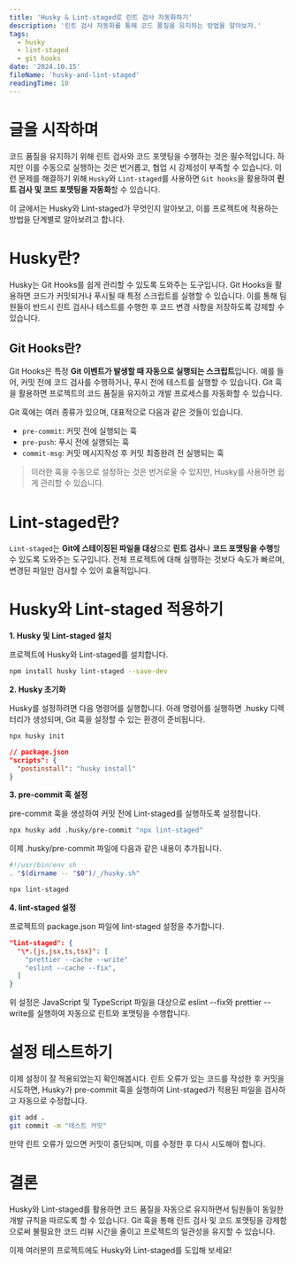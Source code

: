 ```yaml
---
title: 'Husky & Lint-staged로 린트 검사 자동화하기'
description: '린트 검사 자동화를 통해 코드 품질을 유지하는 방법을 알아보자.'
tags:
  - husky
  - lint-staged
  - git hooks
date: '2024.10.15'
fileName: 'husky-and-lint-staged'
readingTime: 10
---
```


# 글을 시작하며

코드 품질을 유지하기 위해 린트 검사와 코드 포맷팅을 수행하는 것은 필수적입니다. 하지만 이를 수동으로 실행하는 것은 번거롭고, 협업 시 강제성이 부족할 수 있습니다. 이런 문제를 해결하기 위해 `Husky`와 `Lint-staged`를 사용하면 `Git hooks`을 활용하여 **린트 검사 및 코드 포맷팅을 자동화**할 수 있습니다.

이 글에서는 Husky와 Lint-staged가 무엇인지 알아보고, 이를 프로젝트에 적용하는 방법을 단계별로 알아보려고 합니다.

# Husky란?

Husky는 Git Hooks를 쉽게 관리할 수 있도록 도와주는 도구입니다. Git Hooks을 활용하면 코드가 커밋되거나 푸시될 때 특정 스크립트를 실행할 수 있습니다. 이를 통해 팀원들이 반드시 린트 검사나 테스트를 수행한 후 코드 변경 사항을 저장하도록 강제할 수 있습니다.

## Git Hooks란?

Git Hooks은 특정 **Git 이벤트가 발생할 때 자동으로 실행되는 스크립트**입니다. 예를 들어, 커밋 전에 코드 검사를 수행하거나, 푸시 전에 테스트를 실행할 수 있습니다. Git 훅을 활용하면 프로젝트의 코드 품질을 유지하고 개발 프로세스를 자동화할 수 있습니다.

Git 훅에는 여러 종류가 있으며, 대표적으로 다음과 같은 것들이 있습니다.

- `pre-commit`: 커밋 전에 실행되는 훅
- `pre-push`: 푸시 전에 실행되는 훅
- `commit-msg`: 커밋 메시지작성 후 커밋 최종완려 전 실행되는 훅

> 이러한 훅을 수동으로 설정하는 것은 번거로울 수 있지만, Husky를 사용하면 쉽게 관리할 수 있습니다.

# Lint-staged란?

`Lint-staged`는 **Git에 스테이징된 파일을 대상**으로 **린트 검사**나 **코드 포맷팅을 수행**할 수 있도록 도와주는 도구입니다. 전체 프로젝트에 대해 실행하는 것보다 속도가 빠르며, 변경된 파일만 검사할 수 있어 효율적입니다.

# Husky와 Lint-staged 적용하기

**1. Husky 및 Lint-staged 설치**

프로젝트에 Husky와 Lint-staged를 설치합니다.

```bash
npm install husky lint-staged --save-dev
```

**2. Husky 초기화**

Husky를 설정하려면 다음 명령어를 실행합니다.
아래 명령어를 실행하면 .husky 디렉터리가 생성되며, Git 훅을 설정할 수 있는 환경이 준비됩니다.

```bash
npx husky init
```

```json
// package.json
"scripts": {
  "postinstall": "husky install"
}
```

**3. pre-commit 훅 설정**

pre-commit 훅을 생성하여 커밋 전에 Lint-staged를 실행하도록 설정합니다.

```bash
npx husky add .husky/pre-commit "npx lint-staged"
```

이제 .husky/pre-commit 파일에 다음과 같은 내용이 추가됩니다.

```bash
#!/usr/bin/env sh
. "$(dirname -- "$0")/_/husky.sh"

npx lint-staged
```

**4. lint-staged 설정**

프로젝트의 package.json 파일에 lint-staged 설정을 추가합니다.

```json
"lint-staged": {
  "\*.{js,jsx,ts,tsx}": [
    "prettier --cache --write"
    "eslint --cache --fix",
  ]
}
```

위 설정은 JavaScript 및 TypeScript 파일을 대상으로 eslint --fix와 prettier --write를 실행하여 자동으로 린트와 포맷팅을 수행합니다.

# 설정 테스트하기

이제 설정이 잘 적용되었는지 확인해봅시다. 린트 오류가 있는 코드를 작성한 후 커밋을 시도하면, Husky가 pre-commit 훅을 실행하여 Lint-staged가 적용된 파일을 검사하고 자동으로 수정합니다.

```bash
git add .
git commit -m "테스트 커밋"
```

만약 린트 오류가 있으면 커밋이 중단되며, 이를 수정한 후 다시 시도해야 합니다.

# 결론

Husky와 Lint-staged를 활용하면 코드 품질을 자동으로 유지하면서 팀원들이 동일한 개발 규칙을 따르도록 할 수 있습니다. Git 훅을 통해 린트 검사 및 코드 포맷팅을 강제함으로써 불필요한 코드 리뷰 시간을 줄이고 프로젝트의 일관성을 유지할 수 있습니다.

이제 여러분의 프로젝트에도 Husky와 Lint-staged를 도입해 보세요!
